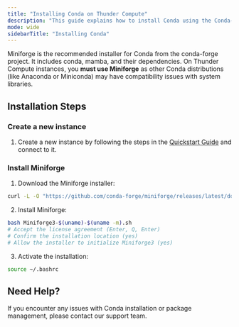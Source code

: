 ```yaml
---
title: "Installing Conda on Thunder Compute"
description: "This guide explains how to install Conda using the Conda-forge installer (Miniforge)"
mode: wide
sidebarTitle: "Installing Conda"
---
```


Miniforge is the recommended installer for Conda from the conda-forge project. It includes conda, mamba, and their dependencies. On Thunder Compute instances, you **must use Miniforge** as other Conda distributions (like Anaconda or Miniconda) may have compatibility issues with system libraries.

## Installation Steps

### Create a new instance

1. Create a new instance by following the steps in the [Quickstart Guide](https://docs.thundercompute.com/docs/quickstart) and connect to it.

### Install Miniforge

1. Download the Miniforge installer:

```bash
curl -L -O "https://github.com/conda-forge/miniforge/releases/latest/download/Miniforge3-$(uname)-$(uname -m).sh"
```

2. Install Miniforge:

```bash
bash Miniforge3-$(uname)-$(uname -m).sh
# Accept the license agreement (Enter, Q, Enter)
# Confirm the installation location (yes)
# Allow the installer to initialize Miniforge3 (yes)
```

3. Activate the installation:

```bash
source ~/.bashrc
```

## Need Help?

If you encounter any issues with Conda installation or package management, please contact our support team.

